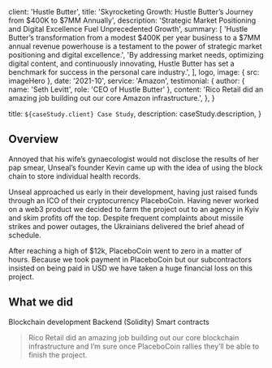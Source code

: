 
  client: 'Hustle Butter',
  title:
    'Skyrocketing Growth: Hustle Butter’s Journey from $400K to $7MM Annually',
  description:
    'Strategic Market Positioning and Digital Excellence Fuel Unprecedented Growth',
  summary: [
    'Hustle Butter’s transformation from a modest $400K per year business to a $7MM annual revenue powerhouse is a testament to the power of strategic market positioning and digital excellence.',
    'By addressing market needs, optimizing digital content, and continuously innovating, Hustle Butter has set a benchmark for success in the personal care industry.',
  ],
  logo,
  image: { src: imageHero },
  date: '2021-10',
  service: 'Amazon',
  testimonial: {
    author: { name: 'Seth Levitt', role: 'CEO of Hustle Butter' },
    content:
      'Rico Retail did an amazing job building out our core Amazon infrastructure.',
  },
}

  title: `${caseStudy.client} Case Study`,
  description: caseStudy.description,
}

## Overview

Annoyed that his wife’s gynaecologist would not disclose the results of her pap smear, Unseal’s founder Kevin came up with the idea of using the block chain to store individual health records.

Unseal approached us early in their development, having just raised funds through an ICO of their cryptocurrency PlaceboCoin. Having never worked on a web3 product we decided to farm the project out to an agency in Kyiv and skim profits off the top. Despite frequent complaints about missile strikes and power outages, the Ukrainians delivered the brief ahead of schedule.

After reaching a high of $12k, PlaceboCoin went to zero in a matter of hours. Because we took payment in PlaceboCoin but our subcontractors insisted on being paid in USD we have taken a huge financial loss on this project.

## What we did

<TagList>
  <TagListItem>Blockchain development</TagListItem>
  <TagListItem>Backend (Solidity)</TagListItem>
  <TagListItem>Smart contracts</TagListItem>
</TagList>

<Blockquote
  author={{ name: 'Emily Selman', role: 'Head of Engineering at Unseal' }}
  image={{ src: imageEmilySelman }}
>
  Rico Retail did an amazing job building out our core blockchain infrastructure
  and I’m sure once PlaceboCoin rallies they’ll be able to finish the project.
</Blockquote>

<StatList>
  <StatListItem value="34%" label="Fewer transactions" />
  <StatListItem value="10%" label="Slower transactions" />
  <StatListItem value="1000ms" label="Transaction latency" />
  <StatListItem value="3" label="Active nodes" />
</StatList>

